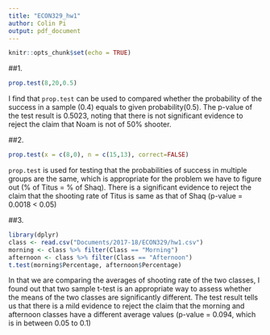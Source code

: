 ```yaml
---
title: "ECON329_hw1"
author: Colin Pi
output: pdf_document
---
```


```r
knitr::opts_chunk$set(echo = TRUE)
```

##1. 

```r
prop.test(8,20,0.5)
```

I find that `prop.test` can be used to compared whether the probability of the success in a sample (0.4) equals to given probability(0.5). The p-value of the test result is 0.5023, noting that there is not significant evidence to reject the claim that Noam is not of 50% shooter.

##2. 

```r
prop.test(x = c(8,0), n = c(15,13), correct=FALSE)
```

`prop.test` is used for testing that the probabilities of success in multiple groups are the same, which is appropriate for the problem we have to figure out (% of Titus = % of Shaq). There is a significant evidence to reject the claim that the shooting rate of Titus is same as that of Shaq (p-value = 0.0018 < 0.05)

##3.

```r
library(dplyr)
class <- read.csv("Documents/2017-18/ECON329/hw1.csv")
morning <- class %>% filter(Class == "Morning")
afternoon <- class %>% filter(Class == "Afternoon")
t.test(morning$Percentage, afternoon$Percentage)
```

In that we are comparing the averages of shooting rate of the two classes, I found out that two sample t-test is an appropriate way to assess whether the means of the two classes are significantly different. The test result tells us that there is a mild evidence to reject the claim that the morning and afternoon classes have a different average values (p-value = 0.094, which is in between 0.05 to 0.1)

